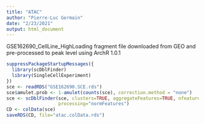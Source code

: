 ```yaml
---
title: "ATAC"
author: "Pierre-Luc Germain"
date: "2/23/2021"
output: html_document
---
```


GSE162690_CellLine_HighLoading fragment file downloaded from GEO and pre-processed to peak level using ArchR 1.0.1

```r
suppressPackageStartupMessages({
  library(scDblFinder)
  library(SingleCellExperiment)
})
sce <- readRDS("GSE162690.SCE.rds")
sce$amulet.prob <- 1-amulet(counts(sce), correction.method = "none")
sce <- scDblFinder(sce, clusters=TRUE, aggregateFeatures=TRUE, nfeatures=25, 
                   processing="normFeatures")
CD <- colData(sce)
saveRDS(CD, file="atac.colData.rds")
```

